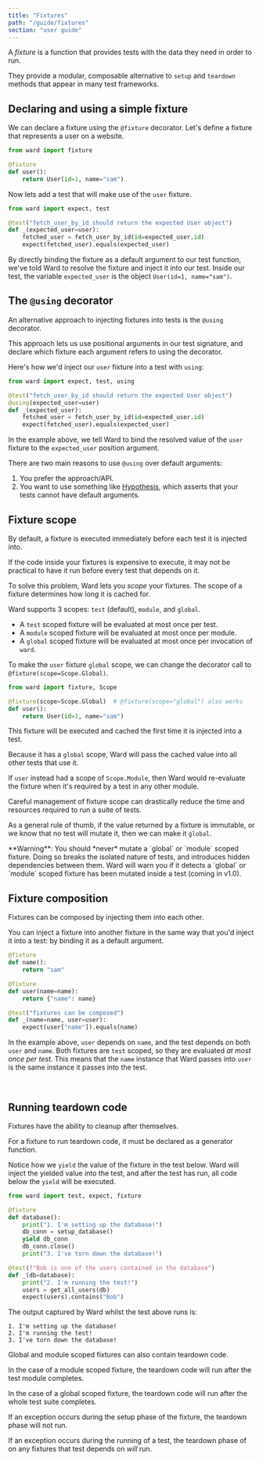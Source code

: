 ```yaml
---
title: "Fixtures"
path: "/guide/fixtures"
section: "user guide"
---
```


A *fixture* is a function that provides tests with the data they need in order to run.

They provide a modular, composable alternative to `setup` and `teardown` methods that appear in many test frameworks.

## Declaring and using a simple fixture

We can declare a fixture using the `@fixture` decorator. Let's define a fixture that represents a user on a website.

```python
from ward import fixture

@fixture
def user():
    return User(id=1, name="sam")
```

Now lets add a test that will make use of the `user` fixture.

```python
from ward import expect, test

@test("fetch_user_by_id should return the expected User object")
def _(expected_user=user):
    fetched_user = fetch_user_by_id(id=expected_user.id)
    expect(fetched_user).equals(expected_user)
```

By directly binding the fixture as a default argument to our test function, we've told Ward to resolve the
fixture and inject it into our test. Inside our test, the variable `expected_user` is the object `User(id=1, name="sam")`.

## The `@using` decorator

An alternative approach to injecting fixtures into tests is the
`@using` decorator.

This approach lets us use positional arguments in our test signature, and 
declare which fixture each argument refers to using the decorator.

Here's how we'd inject our `user` fixture into a test with `using`: 

```python
from ward import expect, test, using

@test("fetch_user_by_id should return the expected User object")
@using(expected_user=user)
def _(expected_user):
    fetched_user = fetch_user_by_id(id=expected_user.id)
    expect(fetched_user).equals(expected_user)
```

In the example above, we tell Ward to bind the resolved value of the 
`user` fixture to the `expected_user` position argument.

There are two main reasons to use `@using` over default arguments:

1. You prefer the approach/API.
2. You want to use something like [Hypothesis](https://hypothesis.readthedocs.io), which asserts 
that your tests cannot have default arguments.


## Fixture scope

By default, a fixture is executed immediately before each test it is injected into.

If the code inside your fixtures is expensive to execute, it may not be practical to have it run before every test that depends on it.

To solve this problem, Ward lets you *scope* your fixtures. The scope of a fixture determines how long it is cached for.

Ward supports 3 scopes: `test` (default), `module`, and `global`.

* A `test` scoped fixture will be evaluated at most once per test.
* A `module` scoped fixture will be evaluated at most once per module.
* A `global` scoped fixture will be evaluated at most once per invocation of `ward`.

To make the `user` fixture `global` scope, we can change the decorator call to `@fixture(scope=Scope.Global)`.

```python
from ward import fixture, Scope

@fixture(scope=Scope.Global)  # @fixture(scope="global") also works
def user():
    return User(id=1, name="sam")
```

This fixture will be executed and cached the first time it is injected into a test.

Because it has a `global` scope, Ward will pass the cached value into all other tests that use it.

If `user` instead had a scope of `Scope.Module`, then Ward would re-evaluate the fixture when it's required by a test in any other module.

Careful management of fixture scope can drastically reduce the time and resources required to run a suite of tests.

As a general rule of thumb, if the value returned by a fixture is immutable, or we know that no test will mutate it, then we can make it `global`. 

<Warning>
**Warning**: You should *never* mutate a `global` or `module` scoped fixture. Doing so breaks
the isolated nature of tests, and introduces hidden dependencies between them.
Ward will warn you if it detects a `global` or `module` scoped fixture has been mutated inside a test (coming in v1.0).
</Warning>

<br/>

## Fixture composition

Fixtures can be composed by injecting them into each other.

You can inject a fixture into another fixture in the same way that you'd inject it into a test:
by binding it as a default argument.

```python
@fixture
def name():
    return "sam"

@fixture
def user(name=name):
    return {"name": name}

@test("fixtures can be composed")
def _(name=name, user=user):
    expect(user["name"]).equals(name)
```

In the example above, `user` depends on `name`, and the test depends on both `user` and `name`. 
Both fixtures are `test` scoped, so they are evaluated *at most once per test*.
This means that the `name` instance that Ward passes into `user` is the same instance it passes into the test.

<TerminalExample>
    <TestOutputLine marker="PASS" moduleName="test_composition" lineNumber="14" description="fixtures can be composed"/>
</TerminalExample>

<br/>

## Running teardown code

Fixtures have the ability to cleanup after themselves.

For a fixture to run teardown code, it must be declared as a generator function.

Notice how we `yield` the value of the fixture in the test below. Ward will inject the yielded value into the 
test, and after the test has run, all code below the `yield` will be executed.

```python
from ward import test, expect, fixture

@fixture
def database():
    print("1. I'm setting up the database!")
    db_conn = setup_database()
    yield db_conn
    db_conn.close()
    print("3. I've torn down the database!")

@test(f"Bob is one of the users contained in the database")
def _(db=database):
    print("2. I'm running the test!")
    users = get_all_users(db)
    expect(users).contains("Bob")
```

The output captured by Ward whilst the test above runs is:

```text
1. I'm setting up the database!
2. I'm running the test!
3. I've torn down the database!
```

Global and module scoped fixtures can also contain teardown code.

In the case of a module scoped fixture, the teardown code will run after the test module completes.

In the case of a global scoped fixture, the teardown code will run after the whole test suite completes.

If an exception occurs during the setup phase of the fixture, the teardown phase will not run.

If an exception occurs during the running of a test, the teardown phase of on any fixtures that test depends on *will* run.
